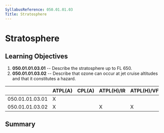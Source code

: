 ```yaml
---
SyllabusReference: 050.01.01.03
Title: Stratosphere
---
```


# Stratosphere

## Learning Objectives

1.  **050.01.01.03.01** -- Describe the stratosphere up to FL 650.
2.  **050.01.01.03.02** -- Describe that ozone can occur at jet cruise altitudes
    and that it constitutes a hazard.

|                 | ATPL(A) | CPL(A) | ATPL(H)/IR | ATPL(H)/VFR | CPL(H) | IR  | CBIR(A) |
| --------------- | ------- | ------ | ---------- | ----------- | ------ | --- | ------- |
| 050.01.01.03.01 | X       |        |            |             |        |     |         |
| 050.01.01.03.02 | X       |        | X          | X           |        |     |         |

## Summary
